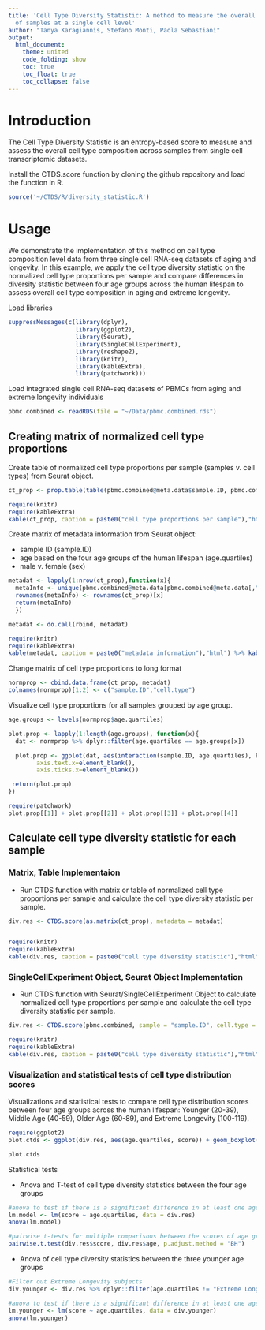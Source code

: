 ```yaml
---
title: 'Cell Type Diversity Statistic: A method to measure the overall cell type composition
  of samples at a single cell level'
author: "Tanya Karagiannis, Stefano Monti, Paola Sebastiani"
output:
  html_document:
    theme: united
    code_folding: show
    toc: true
    toc_float: true
    toc_collapse: false
---
```


# Introduction

The Cell Type Diversity Statistic is an entropy-based score to measure and assess the overall cell type composition across samples from single cell transcriptomic datasets.

Install the CTDS.score function by cloning the github repository and load the function in R.
```r
source('~/CTDS/R/diversity_statistic.R')

```


# Usage

We demonstrate the implementation of this method on cell type composition level data from three single cell RNA-seq datasets of aging and longevity. In this example, we apply the cell type diversity statistic on the normalized cell type proportions per sample and compare differences in diversity statistic between four age groups across the human lifespan to assess overall cell type composition in aging and extreme longevity.


Load libraries
```r
suppressMessages(c(library(dplyr),
                   library(ggplot2),
                   library(Seurat),
                   library(SingleCellExperiment),
                   library(reshape2),
                   library(knitr),
                   library(kableExtra),
                   library(patchwork)))
```

Load integrated single cell RNA-seq datasets of PBMCs from aging and extreme longevity individuals
```r
pbmc.combined <- readRDS(file = "~/Data/pbmc.combined.rds")

```


## Creating matrix of normalized cell type proportions

Create table of normalized cell type proportions per sample (samples v. cell types) from Seurat object.
```r
ct_prop <- prop.table(table(pbmc.combined@meta.data$sample.ID, pbmc.combined@meta.data$ct.consensus), margin = 1)

require(knitr)
require(kableExtra)
kable(ct_prop, caption = paste0("cell type proportions per sample"),"html") %>% kable_styling("striped") %>% scroll_box(width = "100%",height = "300px")
```


Create matrix of metadata information from Seurat object:

- sample ID (sample.ID)
- age based on the four age groups of the human lifespan (age.quartiles)
- male v. female (sex)
```r

metadat <- lapply(1:nrow(ct_prop),function(x){
  metaInfo <- unique(pbmc.combined@meta.data[pbmc.combined@meta.data[,"sample.ID"] %in% rownames(ct_prop)[x],c("age.quartiles", "sex")])
  rownames(metaInfo) <- rownames(ct_prop)[x]
  return(metaInfo)
  })

metadat <- do.call(rbind, metadat)

require(knitr)
require(kableExtra)
kable(metadat, caption = paste0("metadata information"),"html") %>% kable_styling("striped") %>% scroll_box(width = "100%",height = "300px")
```


Change matrix of cell type proportions to long format
```r
normprop <- cbind.data.frame(ct_prop, metadat)
colnames(normprop)[1:2] <- c("sample.ID","cell.type")

```

 
 
Visualize cell type proportions for all samples grouped by age group.
```r
age.groups <- levels(normprop$age.quartiles)

plot.prop <- lapply(1:length(age.groups), function(x){
  dat <- normprop %>% dplyr::filter(age.quartiles == age.groups[x])

  plot.prop <- ggplot(dat, aes(interaction(sample.ID, age.quartiles), Freq)) + geom_bar(aes(group = cell.type, fill = cell.type), stat="identity", position = "stack") + theme_classic(base_size = 40) + theme(axis.line=element_line()) + facet_wrap(~ age.quartiles) + ylab("normalized cell type proportions") + theme(axis.title.x=element_blank(),
        axis.text.x=element_blank(),
        axis.ticks.x=element_blank())

 return(plot.prop)
})

require(patchwork)
plot.prop[[1]] + plot.prop[[2]] + plot.prop[[3]] + plot.prop[[4]]
```


## Calculate cell type diversity statistic for each sample 

### Matrix, Table Implementaion
- Run CTDS function with matrix or table of normalized cell type proportions per sample and calculate the cell type diversity statistic per sample.
```r

div.res <- CTDS.score(as.matrix(ct_prop), metadata = metadat)


require(knitr)
require(kableExtra)
kable(div.res, caption = paste0("cell type diversity statistic"),"html") %>% kable_styling("striped") %>% scroll_box(width = "100%",height = "300px")
```


### SingleCellExperiment Object, Seurat Object Implementation
- Run CTDS function with Seurat/SingleCellExperiment Object to calculate normalized cell type proportions per sample and calculate the cell type diversity statistic per sample.
```r
div.res <- CTDS.score(pbmc.combined, sample = "sample.ID", cell.type = "ct.consensus", metadata = metadat)

require(knitr)
require(kableExtra)
kable(div.res, caption = paste0("cell type diversity statistic"),"html") %>% kable_styling("striped") %>% scroll_box(width = "100%",height = "300px")
```


### Visualization and statistical tests of cell type distribution scores 

Visualizations and statistical tests to compare cell type distribution scores between four age groups across the human lifespan: Younger (20-39), Middle Age (40-59), Older Age (60-89), and Extreme Longevity (100-119).
```r
require(ggplot2)
plot.ctds <- ggplot(div.res, aes(age.quartiles, score)) + geom_boxplot(aes(fill = age.quartiles)) + theme_classic(base_size = 40) + theme(axis.line=element_line()) + ylim(0.8, 2.5) + ylab("cell type diversity statistic")

plot.ctds

```

Statistical tests

- Anova and T-test of cell type diversity statistics between the four age groups
```r

#anova to test if there is a significant difference in at least one age group
lm.model <- lm(score ~ age.quartiles, data = div.res)
anova(lm.model)

#pairwise t-tests for multiple comparisons between the scores of age groups
pairwise.t.test(div.res$score, div.res$age, p.adjust.method = "BH")

```

- Anova of cell type diversity statistics between the three younger age groups
```r
#Filter out Extreme Longevity subjects
div.younger <- div.res %>% dplyr::filter(age.quartiles != "Extreme Longevity")

#anova to test if there is a significant difference in at least one age group
lm.younger <- lm(score ~ age.quartiles, data = div.younger)
anova(lm.younger)
```